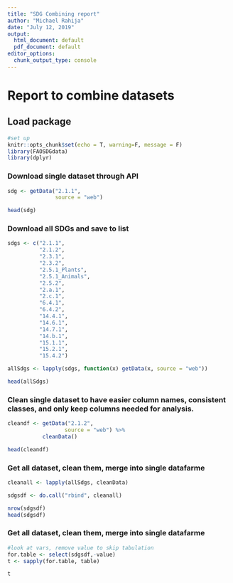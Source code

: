 ```yaml
---
title: "SDG Combining report"
author: "Michael Rahija"
date: "July 12, 2019"
output:
  html_document: default
  pdf_document: default
editor_options:
  chunk_output_type: console
---
```


# Report to combine datasets

## Load package 
```r
#set up
knitr::opts_chunk$set(echo = T, warning=F, message = F)
library(FAOSDGdata)
library(dplyr)

```

### Download single dataset through API

```r
sdg <- getData("2.1.1", 
               source = "web")

head(sdg)
```

### Download all SDGs and save to list

```r
sdgs <- c("2.1.1",
          "2.1.2",
          "2.3.1",
          "2.3.2",
          "2.5.1_Plants",
          "2.5.1_Animals",
          "2.5.2",
          "2.a.1",
          "2.c.1",
          "6.4.1",
          "6.4.2",
          "14.4.1",
          "14.6.1",
          "14.7.1",
          "14.b.1",
          "15.1.1",
          "15.2.1",
          "15.4.2")

allSdgs <- lapply(sdgs, function(x) getData(x, source = "web"))

head(allSdgs)

```


### Clean single dataset to have easier column names, consistent classes, and only keep columns needed for analysis.
```r
cleandf <- getData("2.1.2", 
                  source = "web") %>%
           cleanData()

head(cleandf)
```

### Get all dataset, clean them, merge into single datafarme
```r
cleanall <- lapply(allSdgs, cleanData)

sdgsdf <- do.call("rbind", cleanall)

nrow(sdgsdf)
head(sdgsdf)

```


### Get all dataset, clean them, merge into single datafarme
```r
#look at vars, remove value to skip tabulation
for.table <- select(sdgsdf,-value)
t <- sapply(for.table, table)

t


```
